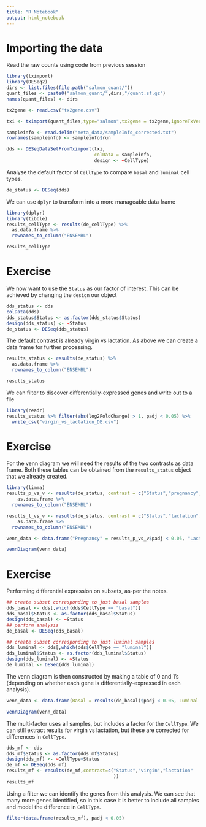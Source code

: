 ```yaml
---
title: "R Notebook"
output: html_notebook
---
```



# Importing the data

Read the raw counts using code from previous session

```r
library(tximport)
library(DESeq2)
dirs <- list.files(file.path("salmon_quant/"))
quant_files <- paste0("salmon_quant/",dirs,"/quant.sf.gz")
names(quant_files) <- dirs

tx2gene <- read.csv("tx2gene.csv")

txi <- tximport(quant_files,type="salmon",tx2gene = tx2gene,ignoreTxVersion = TRUE)

sampleinfo <- read.delim("meta_data/sampleInfo_corrected.txt")
rownames(sampleinfo) <- sampleinfo$run

dds <- DESeqDataSetFromTximport(txi, 
                                colData = sampleinfo,
                                design <- ~CellType)

```

Analyse the default factor of `CellType` to compare `basal` and `luminal` cell types.

```r
de_status <- DESeq(dds)
```

We can use `dplyr` to transform into a more manageable data frame

```r
library(dplyr)
library(tibble)
results_cellType <- results(de_cellType) %>%
  as.data.frame %>% 
  rownames_to_column("ENSEMBL")  

results_cellType
```


# Exercise

We now want to use the `Status` as our factor of interest. This can be achieved by changing the `design` our object

```r
dds_status <- dds
colData(dds)
dds_status$Status <- as.factor(dds_status$Status)
design(dds_status) <- ~Status
de_status <- DESeq(dds_status)
```

The default contrast is already virgin vs lactation. As above we can create a data frame for further processing.

```r
results_status <- results(de_status) %>%
  as.data.frame %>% 
  rownames_to_column("ENSEMBL")  

results_status
```

We can filter to discover differentially-expressed genes and write out to a file

```r
library(readr)
results_status %>% filter(abs(log2FoldChange) > 1, padj < 0.05) %>% 
  write_csv("virgin_vs_lactation_DE.csv")
```

# Exercise

For the venn diagram we will need the results of the two contrasts as data frame. Both these tables can be obtained from the `results_status` object that we already created.

```r
library(limma)
results_p_vs_v <- results(de_status, contrast = c("Status","pregnancy","virgin")) %>% 
    as.data.frame %>% 
  rownames_to_column("ENSEMBL")  

results_l_vs_v <- results(de_status, contrast = c("Status","lactation","virgin")) %>% 
    as.data.frame %>% 
  rownames_to_column("ENSEMBL")  

venn_data <- data.frame("Pregnancy" = results_p_vs_v$padj < 0.05, "Lactation" = results_l_vs_v$padj < 0.05)

vennDiagram(venn_data)
```

# Exercise

Performing differential expression on subsets, as-per the notes.

```r
## create subset corresponding to just basal samples
dds_basal <- dds[,which(dds$CellType == "basal")]
dds_basal$Status <- as.factor(dds_basal$Status)
design(dds_basal) <- ~Status
## perform analysis
de_basal <- DESeq(dds_basal)
```

```r
## create subset corresponding to just luminal samples
dds_luminal <- dds[,which(dds$CellType == "luminal")]
dds_luminal$Status <- as.factor(dds_luminal$Status)
design(dds_luminal) <- ~Status
de_luminal <- DESeq(dds_luminal)
```

The venn diagram is then constructed by making a table of 0 and 1's (depending on whether each gene is differentially-expressed in each analysis).

```r
venn_data <- data.frame(Basal = results(de_basal)$padj < 0.05, Luminal  = results(de_luminal)$padj<0.05)

vennDiagram(venn_data)
```
The multi-factor uses all samples, but includes a factor for the `CellType`. We can still extract results for virgin vs lactation, but these are corrected for differences in `CellType`.

```r
dds_mf <- dds
dds_mf$Status <- as.factor(dds_mf$Status)
design(dds_mf) <- ~CellType+Status
de_mf <- DESeq(dds_mf)
results_mf <- results(de_mf,contrast=c("Status","virgin","lactation"
                                       ))
results_mf
```

Using a filter we can identify the genes from this analysis. We can see that many more genes identified, so in this case it is better to include all samples and model the difference in `CellType`.

```r
filter(data.frame(results_mf), padj < 0.05)
```


